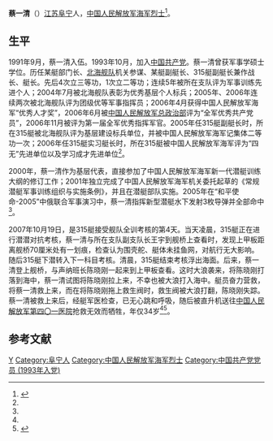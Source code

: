 '''蔡一清'''（{{bd|1973年|6月|2007年|10月19日}}）[[江苏|江苏]][[阜宁|阜宁]]人，[[中国人民解放军海军|中国人民解放军海军]][[烈士_(中华人民共和国)|烈士]]<ref name=cnr>{{Cite web |url = http://mil.cnr.cn/ztl/cyq/cyqjj/200906/t20090615_505367834.html |title = 蔡一清简要事迹 |author =  |date = 2009-06-15 |publisher = 中广网 |language =  |accessdate =  |quote =  |archive-date = 2019-07-20 |archive-url = https://web.archive.org/web/20190720193821/http://mil.cnr.cn/ztl/cyq/cyqjj/200906/t20090615_505367834.html |dead-url = no }}</ref>。

==生平==
1991年9月，蔡一清入伍。1993年10月，加入[[中国共产党|中国共产党]]。蔡一清曾获军事学硕士学位。历任某艇部门长、[[北海舰队|北海舰队]]机关参谋、某艇副艇长、315艇副艇长兼作战长、艇长。先后4次立三等功，1次立二等功；连续5年被所在支队评为军事训练先进个人；2004年7月被北海舰队表彰为优秀基层个人标兵；2005年、2006年连续两次被北海舰队评为团级优等军事指挥员；2006年4月获得中国人民解放军海军“优秀人才奖”，2006年6月被[[中国人民解放军总政治部|中国人民解放军总政治部]]评为“全军优秀共产党员”，2006年11月被评为第一届全军优秀指挥军官。2005年任315艇副艇长时，所在315艇被北海舰队评为基层建设标兵单位，并被中国人民解放军海军记集体二等功一次；2006年任315艇实习艇长时，所在315艇被中国人民解放军海军评为“四无”先进单位以及学习成才先进单位<ref name=cnr/>。

2000年，蔡一清作为基层代表，直接参加了中国人民解放军海军新一代潜艇训练大纲的修订工作；2001年独立完成了中国人民解放军海军机关委托起草的《常规潜艇军事训练组织与实施条例》，并且在潜艇部队实施。2005年在“和平使命-2005”中俄联合军事演习中，蔡一清指挥新型潜艇水下发射3枚导弹并全部命中<ref name=cnr/>。

2007年10月19日，是315艇接受舰队全训考核的第4天。当天凌晨，315艇正在进行潜潜对抗考核，蔡一清与所在支队副支队长王宇到舰桥上查看时，发现上甲板距离舰桥70厘米处有一划痕，检查认为围壳舵、艇体未挂鱼网，对航行无大影响。随后315艇下潜转入下一科目考核。清晨，315艇结束考核浮出海面。后来，蔡一清登上舰桥，与声纳班长陈晓刚一起来到上甲板查看。这时大浪袭来，将陈晓刚打落到海中，蔡一清试图将陈晓刚拉上来，不幸也被大浪打入海中。艇员奋力营救，将蔡一清救上来，而在将陈晓刚拖上救生阀时，救生阀被大浪打翻，陈晓刚失踪。蔡一清被救上来后，经艇军医检查，已无心跳和呼吸，随后被直升机送往[[中国人民解放军第四〇一医院|中国人民解放军第四〇一医院]]抢救无效而牺牲，年仅34岁<ref name=cnr/><ref>{{Cite web |url = http://mil.sohu.com/20121130/n359162263.shtml |title = 追记“大海之子”、某艇长蔡一清 |author =  |date = 2012-11-30 |publisher = 搜狐 |language =  |accessdate =  |quote =  |archive-date = 2019-07-24 |archive-url = https://web.archive.org/web/20190724004619/http://mil.sohu.com/20121130/n359162263.shtml |dead-url = no }}</ref>。

==参考文献==
{{Reflist|2}}

{{中国人民解放军海军}}
{{DEFAULTSORT:Cai蔡}}
[[Category:蔡姓|Y]]
[[Category:阜宁人|Category:阜宁人]]
[[Category:中国人民解放军海军烈士|Category:中国人民解放军海军烈士]]
[[Category:中国共产党党员_(1993年入党)|Category:中国共产党党员 (1993年入党)]]